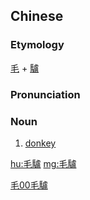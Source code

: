 {{also|毛驴}}
==Chinese==
{{zh-forms|s=毛驴}}

===Etymology===
[[毛]] + [[驢]]

===Pronunciation===
{{zh-pron
|m=máolǘ
|cat=n
}}

===Noun===
{{zh-noun}}

# [[donkey]]

[[Category:zh:Mammals|毛00毛驢]]

[[hu:毛驢]]
[[mg:毛驢]]